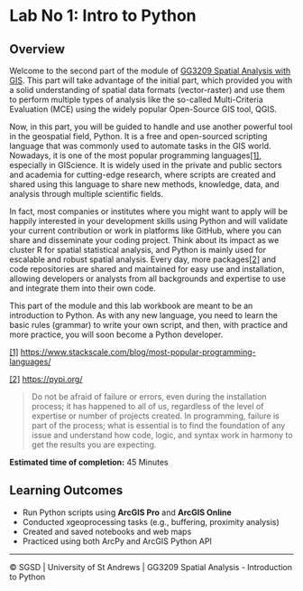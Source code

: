 # Lab No 1: Intro to Python {.unnumbered}

## Overview

Welcome to the second part of the module of [GG3209 Spatial Analysis with GIS]{.underline}. This part will take advantage of the initial part, which provided you with a solid understanding of spatial data formats (vector-raster) and use them to perform multiple types of analysis like the so-called Multi-Criteria Evaluation (MCE) using the widely popular Open-Source GIS tool, QGIS.

Now, in this part, you will be guided to handle and use another powerful tool in the geospatial field, Python. It is a free and open-sourced scripting language that was commonly used to automate tasks in the GIS world. Nowadays, it is one of the most popular programming languages[\[1\]](#_ftn1), especially in GIScience. It is widely used in the private and public sectors and academia for cutting-edge research, where scripts are created and shared using this language to share new methods, knowledge, data, and analysis through multiple scientific fields.

In fact, most companies or institutes where you might want to apply will be happily interested in your development skills using Python and will validate your current contribution or work in platforms like GitHub, where you can share and disseminate your coding project. Think about its impact as we cluster R for spatial statistical analysis, and Python is mainly used for escalable and robust spatial analysis. Every day, more packages[\[2\]](#_ftn2) and code repositories are shared and maintained for easy use and installation, allowing developers or analysts from all backgrounds and expertise to use and integrate them into their own code.

This part of the module and this lab workbook are meant to be an introduction to Python. As with any new language, you need to learn the basic rules (grammar) to write your own script, and then, with practice and more practice, you will soon become a Python developer.

[\[1\]](#_ftnref1) <https://www.stackscale.com/blog/most-popular-programming-languages/>

[\[2\]](#_ftnref2) <https://pypi.org/>

> Do not be afraid of failure or errors, even during the installation process; it has happened to all of us, regardless of the level of expertise or number of projects created. In programming, failure is part of the process; what is essential is to find the foundation of any issue and understand how code, logic, and syntax work in harmony to get the results you are expecting.

**Estimated time of completion:** 45 Minutes

## Learning Outcomes

-   Run Python scripts using **ArcGIS Pro** and **ArcGIS Online**
-   Conducted xgeoprocessing tasks (e.g., buffering, proximity analysis)
-   Created and saved notebooks and web maps
-   Practiced using both ArcPy and ArcGIS Python API

------------------------------------------------------------------------

© SGSD \| University of St Andrews \| GG3209 Spatial Analysis - Introduction to Python
